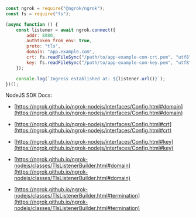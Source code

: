 ```jsx
const ngrok = require("@ngrok/ngrok");
const fs = require("fs");

(async function () {
	const listener = await ngrok.connect({
		addr: 8080,
		authtoken_from_env: true,
		proto: "tls",
		domain: "app.example.com",
		crt: fs.readFileSync("/path/to/app-example-com-crt.pem", "utf8"),
		key: fs.readFileSync("/path/to/app-example-com-key.pem", "utf8"),
	});

	console.log(`Ingress established at: ${listener.url()}`);
})();
```

NodeJS SDK Docs:

- [https://ngrok.github.io/ngrok-nodejs/interfaces/Config.html#domain](https://ngrok.github.io/ngrok-nodejs/interfaces/Config.html#domain)
- [https://ngrok.github.io/ngrok-nodejs/interfaces/Config.html#crt](https://ngrok.github.io/ngrok-nodejs/interfaces/Config.html#crt)
- [https://ngrok.github.io/ngrok-nodejs/interfaces/Config.html#key](https://ngrok.github.io/ngrok-nodejs/interfaces/Config.html#key)

- [https://ngrok.github.io/ngrok-nodejs/classes/TlsListenerBuilder.html#domain](https://ngrok.github.io/ngrok-nodejs/classes/TlsListenerBuilder.html#domain)
- [https://ngrok.github.io/ngrok-nodejs/classes/TlsListenerBuilder.html#termination](https://ngrok.github.io/ngrok-nodejs/classes/TlsListenerBuilder.html#termination)
